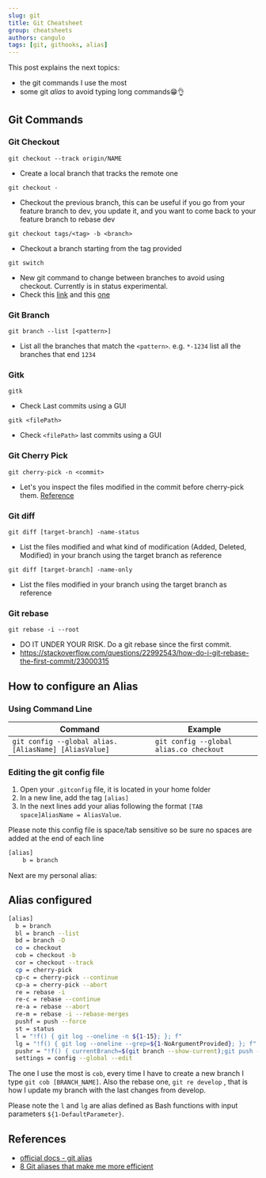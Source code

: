 ```yaml
---
slug: git
title: Git Cheatsheet
group: cheatsheets
authors: cangulo
tags: [git, githooks, alias]
---
```




This post explains the next topics:
* the git commands I use the most
* some git _alias_ to avoid typing long commands😁👌

<!--truncate-->

## Git Commands

### Git Checkout

`git checkout --track origin/NAME`      
*  Create a local branch that tracks the remote one                                                                                                                                                                                    

`git checkout -`                        
*  Checkout the previous branch, this can be useful if you go from your feature branch to dev, you update it, and you want to come back to your feature branch to rebase dev                                                           

`git checkout tags/<tag> -b <branch>`   
*  Checkout a branch starting from the tag provided                                                                                                                                                                                    

`git switch`                            
*  New git command to change between branches to avoid using checkout. Currently is in status experimental. 
*  Check this [link](https://git-scm.com/docs/git-switch/2.23.0) and this [one](https://bluecast.tech/blog/git-switch-branch/)

### Git Branch

`git branch --list [<pattern>]`         
*  List all the branches that match the `<pattern>`. e.g. `*-1234` list all the branches that end `1234`                                                                                                                               

  
### Gitk

`gitk`                                  
*  Check Last commits using a GUI                                                                                                                                                                                                      

`gitk <filePath>`                       
*  Check `<filePath>` last commits using a GUI                                                                                                                                                                                         

### Git Cherry Pick

`git cherry-pick -n <commit>`           
*  Let's you inspect the files modified in the commit before cherry-pick them. [Reference](https://stackoverflow.com/questions/5717026/how-to-git-cherry-pick-only-changes-to-certain-files)                                           

### Git diff

`git diff [target-branch] -name-status` 
*  List the files modified and what kind of modification (Added, Deleted, Modified) in your branch using the target branch as reference                                                                                                

`git diff [target-branch] -name-only`   
*  List the files modified in your branch using the target branch as reference                                                                                                                                                         

### Git rebase

`git rebase -i --root`
* DO IT UNDER YOUR RISK. Do a git rebase since the first commit. 
* https://stackoverflow.com/questions/22992543/how-do-i-git-rebase-the-first-commit/23000315


## How to configure an Alias

### Using Command Line

| Command                                              | Example                                 |
| ---------------------------------------------------- | --------------------------------------- |
| `git config --global alias.[AliasName] [AliasValue]` | `git config --global alias.co checkout` |

### Editing the git config file

1. Open your `.gitconfig` file, it is located in your home folder
2. In a new line, add the tag `[alias]`
3. In the next lines add your alias following the format `[TAB space]AliasName = AliasValue`.

Please note this config file is space/tab sensitive so be sure no spaces are added at the end of each line

```bash
[alias]
	b = branch
```

Next are my personal alias:

## Alias configured

```bash
[alias]
  b = branch
  bl = branch --list
  bd = branch -D
  co = checkout
  cob = checkout -b
  cor = checkout --track
  cp = cherry-pick
  cp-c = cherry-pick --continue
  cp-a = cherry-pick --abort
  re = rebase -i
  re-c = rebase --continue
  re-a = rebase --abort
  re-m = rebase -i --rebase-merges
  pushf = push --force
  st = status
  l = "!f() { git log --oneline -n ${1-15}; }; f"
  lg = "!f() { git log --oneline --grep=${1-NoArgumentProvided}; }; f"
  pushr = "!f() { currentBranch=$(git branch --show-current);git push --set-upstream origin $currentBranch; }; f"
  settings = config --global --edit
```

<CaptionDocusaurus label="Check the file here" linkIsRelative={true} link="cheatsheets/git/git-alias"/>


The one I use the most is `cob`, every time I have to create a new branch I type `git cob [BRANCH_NAME]`. Also the rebase one, `git re develop` , that is how I update my branch with the last changes from develop.

Please note the `l` and `lg` are alias defined as Bash functions with input parameters `${1-DefaultParameter}`.


## References

* [official docs - git alias](https://git-scm.com/book/en/v2/Git-Basics-Git-Aliases)
* [8 Git aliases that make me more efficient](https://opensource.com/article/20/11/git-aliases)
